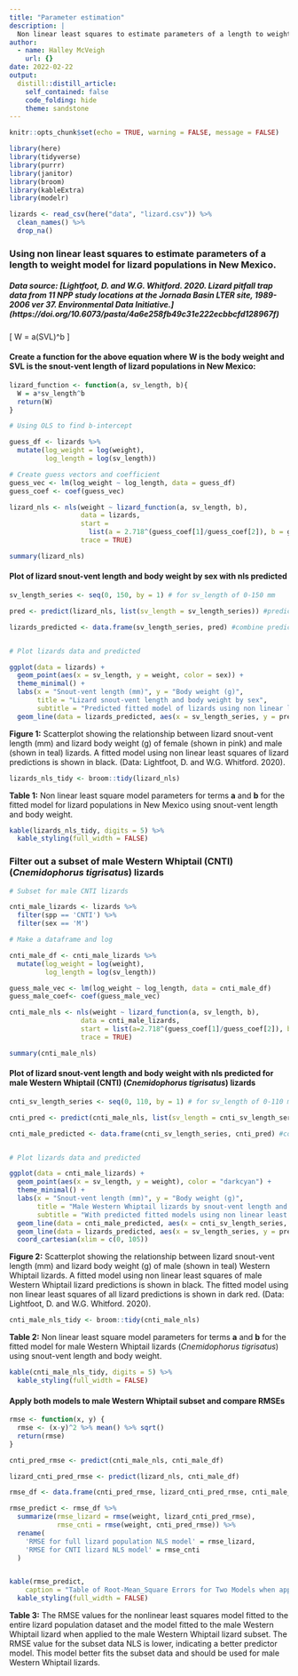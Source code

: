 ```yaml
---
title: "Parameter estimation"
description: |
  Non linear least squares to estimate parameters of a length to weight model for lizard populations in New Mexico
author:
  - name: Halley McVeigh
    url: {}
date: 2022-02-22
output:
  distill::distill_article:
    self_contained: false
    code_folding: hide
    theme: sandstone
---
```


```r
knitr::opts_chunk$set(echo = TRUE, warning = FALSE, message = FALSE)

library(here)
library(tidyverse)
library(purrr)
library(janitor)
library(broom)
library(kableExtra)
library(modelr)
```

```r
lizards <- read_csv(here("data", "lizard.csv")) %>% 
  clean_names() %>% 
  drop_na()
```

### Using non linear least squares to estimate parameters of a length to weight model for lizard populations in New Mexico.

##### **Data source:** [Lightfoot, D. and W.G. Whitford. 2020. Lizard pitfall trap data from 11 NPP study locations at the Jornada Basin LTER site, 1989-2006 ver 37. Environmental Data Initiative.] (https://doi.org/10.6073/pasta/4a6e258fb49c31e222ecbbcfd128967f)



\[
W = a(SVL)^b
\]


#### Create a function for the above equation where W is the body weight and SVL is the snout-vent length of lizard populations in New Mexico:
```r
lizard_function <- function(a, sv_length, b){
  W = a*sv_length^b
  return(W)
}

```

```r
# Using OLS to find b-intercept

guess_df <- lizards %>% 
  mutate(log_weight = log(weight),
         log_length = log(sv_length))

# Create guess vectors and coefficient
guess_vec <- lm(log_weight ~ log_length, data = guess_df)
guess_coef <- coef(guess_vec)

lizard_nls <- nls(weight ~ lizard_function(a, sv_length, b),
                  data = lizards,
                  start =
                    list(a = 2.718^(guess_coef[1]/guess_coef[2]), b = guess_coef[2]),
                  trace = TRUE)

summary(lizard_nls)
```

#### Plot of lizard snout-vent length and body weight by sex with nls predicted
```r

sv_length_series <- seq(0, 150, by = 1) # for sv_length of 0-150 mm

pred <- predict(lizard_nls, list(sv_length = sv_length_series)) #predictions with model

lizards_predicted <- data.frame(sv_length_series, pred) #combine predicted and series into data frame


# Plot lizards data and predicted

ggplot(data = lizards) +
  geom_point(aes(x = sv_length, y = weight, color = sex)) +
  theme_minimal() +
  labs(x = "Snout-vent length (mm)", y = "Body weight (g)",
       title = "Lizard snout-vent length and body weight by sex",
       subtitle = "Predicted fitted model of lizards using non linear least squares shown in black") +
  geom_line(data = lizards_predicted, aes(x = sv_length_series, y = pred))
```


**Figure 1:** Scatterplot showing the relationship between lizard snout-vent length (mm) and lizard body weight (g) of female (shown in pink) and male (shown in teal) lizards. A fitted model using non linear least squares of lizard predictions is shown in black. (Data: Lightfoot, D. and W.G. Whitford. 2020).



```r
lizards_nls_tidy <- broom::tidy(lizard_nls)
```


**Table 1:** Non linear least square model parameters for terms **a** and **b** for the fitted model for lizard populations in New Mexico using snout-vent length and body weight.
```r
kable(lizards_nls_tidy, digits = 5) %>% 
  kable_styling(full_width = FALSE)
```




### Filter out a subset of male Western Whiptail (CNTI) (*Cnemidophorus tigrisatus*) lizards
```r
# Subset for male CNTI lizards

cnti_male_lizards <- lizards %>% 
  filter(spp == 'CNTI') %>% 
  filter(sex == 'M')
```

```r
# Make a dataframe and log 

cnti_male_df <- cnti_male_lizards %>%
  mutate(log_weight = log(weight),
         log_length = log(sv_length))

guess_male_vec <- lm(log_weight ~ log_length, data = cnti_male_df)
guess_male_coef<- coef(guess_male_vec)

cnti_male_nls <- nls(weight ~ lizard_function(a, sv_length, b),
                  data = cnti_male_lizards,
                  start = list(a=2.718^(guess_coef[1]/guess_coef[2]), b=guess_coef[2]),
                  trace = TRUE)

summary(cnti_male_nls)

```



#### Plot of lizard snout-vent length and body weight with nls predicted for male Western Whiptail (CNTI) (*Cnemidophorus tigrisatus*) lizards

```r

cnti_sv_length_series <- seq(0, 110, by = 1) # for sv_length of 0-110 mm

cnti_pred <- predict(cnti_male_nls, list(sv_length = cnti_sv_length_series)) #predictions with model

cnti_male_predicted <- data.frame(cnti_sv_length_series, cnti_pred) #combine predicted and series into data frame


# Plot lizards data and predicted

ggplot(data = cnti_male_lizards) +
  geom_point(aes(x = sv_length, y = weight), color = "darkcyan") +
  theme_minimal() +
  labs(x = "Snout-vent length (mm)", y = "Body weight (g)",
       title = "Male Western Whiptail lizards by snout-vent length and body weight",
       subtitle = "With predicted fitted models using non linear least squares") +
  geom_line(data = cnti_male_predicted, aes(x = cnti_sv_length_series, y = cnti_pred)) +
  geom_line(data = lizards_predicted, aes(x = sv_length_series, y = pred), color = "darkred") +
  coord_cartesian(xlim = c(0, 105))
```

**Figure 2:** Scatterplot showing the relationship between lizard snout-vent length (mm) and lizard body weight (g) of male (shown in teal) Western Whiptail lizards. A fitted model using non linear least squares of male Western Whiptail lizard predictions is shown in black. The fitted model using non linear least squares of all lizard predictions is shown in dark red. (Data: Lightfoot, D. and W.G. Whitford. 2020).



```r
cnti_male_nls_tidy <- broom::tidy(cnti_male_nls)
```

**Table 2:** Non linear least square model parameters for terms **a** and **b** for the fitted model for male Western Whiptail lizards (*Cnemidophorus tigrisatus*) using snout-vent length and body weight.

```r
kable(cnti_male_nls_tidy, digits = 5) %>% 
  kable_styling(full_width = FALSE)
```


#### Apply both models to male Western Whiptail subset and compare RMSEs

```r
rmse <- function(x, y) {
  rmse <- (x-y)^2 %>% mean() %>% sqrt()
  return(rmse)
}

cnti_pred_rmse <- predict(cnti_male_nls, cnti_male_df)

lizard_cnti_pred_rmse <- predict(lizard_nls, cnti_male_df)

rmse_df <- data.frame(cnti_pred_rmse, lizard_cnti_pred_rmse, cnti_male_lizards)

rmse_predict <- rmse_df %>% 
  summarize(rmse_lizard = rmse(weight, lizard_cnti_pred_rmse),
            rmse_cnti = rmse(weight, cnti_pred_rmse)) %>% 
  rename(
    'RMSE for full lizard population NLS model' = rmse_lizard,
    'RMSE for CNTI lizard NLS model' = rmse_cnti
  )


kable(rmse_predict,
    caption = "Table of Root-Mean_Square Errors for Two Models when applied to male Western Whiptail lizard subset", digits = 2) %>% 
  kable_styling(full_width = FALSE)

```

**Table 3:** The RMSE values for the nonlinear least squares model fitted to the entire lizard population dataset and the model fitted to the male Western Whiptail lizard when applied to the male Western Whiptail lizard subset. The RMSE value for the subset data NLS is lower, indicating a better predictor model. This model better fits the subset data and should be used for male Western Whiptail lizards.










